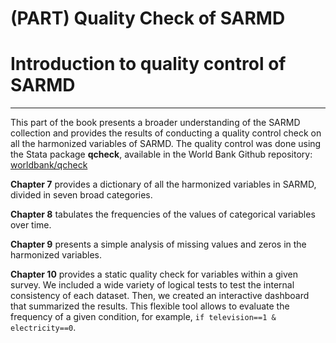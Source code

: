 # (PART) Quality Check of SARMD {-}

# Introduction to quality control of SARMD {#qcheck .unnumbered}

***
This part of the book presents a broader understanding of the SARMD collection and provides the results of conducting a quality control check on all the harmonized variables of SARMD. The quality control was done using the Stata package **qcheck**, available in the World Bank Github repository: [worldbank/qcheck](https://github.com/worldbank/qcheck)

**Chapter 7** provides a dictionary of all the harmonized variables in SARMD, divided in seven broad categories. 

**Chapter 8** tabulates the frequencies of the values of categorical variables over time. 

**Chapter 9** presents a simple analysis of missing values and zeros in the harmonized variables.

**Chapter 10** provides a static quality check for variables within a given survey. We included a wide variety of logical tests to test the internal consistency of each dataset. Then, we created an interactive dashboard that summarized the results. This flexible tool allows to evaluate the frequency of a given condition, for example, `if television==1 & electricity==0`. 
